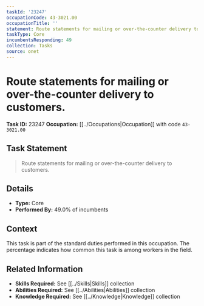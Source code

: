 ```yaml
---
taskId: '23247'
occupationCode: 43-3021.00
occupationTitle: ''
statement: Route statements for mailing or over-the-counter delivery to customers.
taskType: Core
incumbentsResponding: 49
collection: Tasks
source: onet
---
```

# Route statements for mailing or over-the-counter delivery to customers.

**Task ID:** 23247
**Occupation:** [[../Occupations|Occupation]] with code `43-3021.00`

## Task Statement

> Route statements for mailing or over-the-counter delivery to customers.

## Details

- **Type:** Core
- **Performed By:** 49.0% of incumbents

## Context

This task is part of the standard duties performed in this occupation. The percentage indicates how common this task is among workers in the field.

## Related Information

- **Skills Required:** See [[../Skills|Skills]] collection
- **Abilities Required:** See [[../Abilities|Abilities]] collection
- **Knowledge Required:** See [[../Knowledge|Knowledge]] collection
